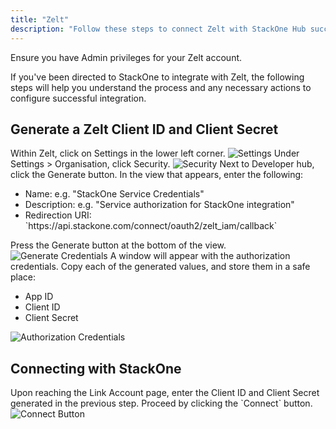 ```yaml
---
title: "Zelt"
description: "Follow these steps to connect Zelt with StackOne Hub successfully."
---
```



<Warning>
  Ensure you have Admin privileges for your Zelt account.
</Warning>

If you've been directed to StackOne to integrate with Zelt, the following steps will help you understand the process and any necessary actions to configure successful integration.

## Generate a Zelt Client ID and Client Secret

<Steps>
  <Step title="Open Settings">
    Within Zelt, click on Settings in the lower left corner.
    <Frame>
      <img className='rounded-md' style={{ margin: '0 auto', border: '1px solid #efefef' }} alt="Settings" src="/images/zelt/image1.png" />
    </Frame>
  </Step>

  <Step title="Navigate to Security">
    Under Settings > Organisation, click Security.
    <Frame>
      <img className='rounded-md' style={{ margin: '0 auto', border: '1px solid #efefef' }} alt="Security" src="/images/zelt/image2.png" />
    </Frame>
  </Step>

  <Step title="Generate Credentials">
    Next to Developer hub, click the Generate button.
  </Step>

  <Step title="Enter Details">
    In the view that appears, enter the following:
    <ul>
      <li>Name: e.g. "StackOne Service Credentials"</li>
      <li>Description: e.g. "Service authorization for StackOne integration"</li>
      <li>Redirection URI: `https://api.stackone.com/connect/oauth2/zelt_iam/callback`</li>
    </ul>
    Press the Generate button at the bottom of the view.
    <Frame>
      <img className='rounded-md' style={{ margin: '0 auto', border: '1px solid #efefef' }} alt="Generate Credentials" src="/images/zelt/image6.png" />
    </Frame>
  </Step>

  <Step title="Copy Authorization Credentials">
    A window will appear with the authorization credentials. Copy each of the generated values, and store them in a safe place:
    <ul>
      <li>App ID</li>
      <li>Client ID</li>
      <li>Client Secret</li>
    </ul>
    <Frame>
      <img className='rounded-md' style={{ margin: '0 auto', border: '1px solid #efefef' }} alt="Authorization Credentials" src="/images/zelt/image4.png" />
    </Frame>
  </Step>
</Steps>

## Connecting with StackOne

<Steps>
  <Step title="Enter Credentials">
    Upon reaching the Link Account page, enter the Client ID and Client Secret generated in the previous step.
  </Step>

  <Step title="Connect">
    Proceed by clicking the `Connect` button.
    <Frame>
      <img className='rounded-md' style={{ margin: '0 auto', border: '1px solid #efefef' }} alt="Connect Button" src="/images/zelt/image5.png" />
    </Frame>
  </Step>
</Steps>

<IntegrationFooter />

